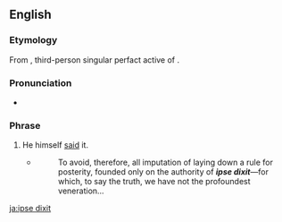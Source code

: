 ==English==

===Etymology===
From {{etyl|la}} {{term|ipse||himself|lang=la}} {{term|dixit|dīxit|he said|lang=la}}, third-person singular perfact active of {{term|dico|dīcō|say, speak|lang=la}}.

===Pronunciation===
* {{a|UK}} {{IPA|/ˈɪp.sɪ ˈdɪk.sɪt/}}

===Phrase===
{{infl|en|phrase|head=[[ipse]] [[dixit]]}}

# He himself [[said]] it.
#* {{RQ:Fielding Tom Jones|V|i}}
#*: To avoid, therefore, all imputation of laying down a rule for posterity, founded only on the authority of '''''ipse dixit'''''—for which, to say the truth, we have not the profoundest veneration...

[[ja:ipse dixit]]